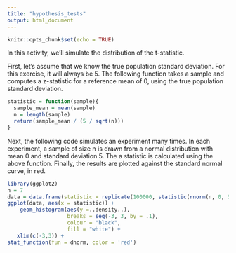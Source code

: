 ```yaml
---
title: "hypothesis_tests"
output: html_document
---
```


```r
knitr::opts_chunk$set(echo = TRUE)
```

In this activity, we'll simulate the distribution of the t-statistic.

First, let's assume that we know the true population standard deviation.  For this exercise, it will always be 5.  The following function takes a sample and computes a z-statistic for a reference mean of 0, using the true population standard deviation.

```r
statistic = function(sample){
  sample_mean = mean(sample)
  n = length(sample)
  return(sample_mean / (5 / sqrt(n)))
}
```

Next, the following code simulates an experiment many times.  In each experiment, a sample of size n is drawn from a normal distribution with mean 0 and standard deviation 5.  The a statistic is calculated using the above function.  Finally, the results are plotted against the standard normal curve, in red.

```r
library(ggplot2)
n = 7
data = data.frame(statistic = replicate(100000, statistic(rnorm(n, 0, 5))))
ggplot(data, aes(x = statistic)) + 
    geom_histogram(aes(y =..density..),
                   breaks = seq(-3, 3, by = .1), 
                   colour = "black", 
                   fill = "white") +
   xlim(c(-3,3)) +
stat_function(fun = dnorm, color = 'red')
```